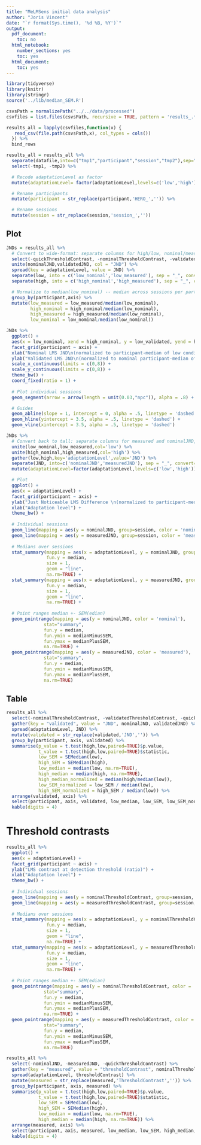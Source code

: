 ```yaml
---
title: "MeLMSens initial data analysis"
author: "Joris Vincent"
date: "`r format(Sys.time(), '%d %B, %Y')`"
output:
  pdf_document:
    toc: no
  html_notebook:
    number_sections: yes
    toc: yes
  html_document:
    toc: yes
---
```

```r
library(tidyverse)
library(knitr)
library(stringr)
source('../lib/median_SEM.R')
```
```r
csvsPath = normalizePath("../../data/processed")
csvfiles = list.files(csvsPath, recursive = TRUE, pattern = 'results_.*.csv')

results_all = lapply(csvfiles,function(x) {
   read_csv(file.path(csvsPath,x), col_types = cols())
  }) %>%
  bind_rows
```
```r
results_all = results_all %>%
  separate(datafile,into=c("tmp1","participant","session","tmp2"),sep="-") %>%
  select(-tmp1, -tmp2) %>%

  # Recode adaptationLevel as factor
  mutate(adaptationLevel= factor(adaptationLevel,levels=c('low','high'))) %>%

  # Rename participants
  mutate(participant = str_replace(participant,'HERO_','')) %>%

  # Rename sessions
  mutate(session = str_replace(session,'session_',''))
```
## Plot
```r
JNDs = results_all %>%
  # Convert to wide-format: separate columns for high/low, nominal/measured JND
  select(-quickThresholdContrast, -nominalThresholdContrast, -validatedThresholdContrast) %>%
  unite(nominalJND,validatedJND, col = "JND") %>%
  spread(key = adaptationLevel, value = JND) %>%
  separate(low, into = c('low_nominal','low_measured'), sep = "_", convert=TRUE) %>%
  separate(high, into = c('high_nominal','high_measured'), sep = "_", convert=TRUE) %>%

  # Normalize to median(low_nominal) -- median across sessions per participant per axis
  group_by(participant,axis) %>%
  mutate(low_measured = low_measured/median(low_nominal),
         high_nominal = high_nominal/median(low_nominal),
         high_measured = high_measured/median(low_nominal),
         low_nominal = low_nominal/median(low_nominal))
```
```r
JNDs %>%
  ggplot() +
  aes(x = low_nominal, xend = high_nominal, y = low_validated, yend = high_validated) +
  facet_grid(participant ~ axis) +
  xlab("Nominal LMS JND\n(normalized to participant-median of low condition)") +
  ylab("Validated LMS JND\n(normalized to nominal participant-median of low condition)") +
  scale_x_continuous(limits = c(0,8)) +
  scale_y_continuous(limits = c(0,8)) +
  theme_bw() +
  coord_fixed(ratio = 1) +
  
  # Plot individual sessions
  geom_segment(arrow = arrow(length = unit(0.03,"npc")), alpha = .8) +

  # Guides
  geom_abline(slope = 1, intercept = 0, alpha = .5, linetype = 'dashed') +
  geom_hline(yintercept = 3.5, alpha = .5, linetype = 'dashed') +
  geom_vline(xintercept = 3.5, alpha = .5, linetype = 'dashed')
```
```r
JNDs %>% 
  # Convert back to tall: separate columns for measured and nominalJND, but separate rows for high/low
  unite(low_nominal,low_measured,col='low') %>%
  unite(high_nominal,high_measured,col='high') %>%
  gather(low,high,key='adaptationLevel',value='JND') %>%
  separate(JND, into=c('nominalJND','measuredJND'), sep = "_", convert=TRUE) %>%
  mutate(adaptationLevel=factor(adaptationLevel,levels=c('low','high'))) %>%

  # Plot
  ggplot() +
  aes(x = adaptationLevel) +
  facet_grid(participant ~ axis) +
  ylab("Just Noticeable LMS Difference \n(normalized to participant-median of low condition)") +
  xlab("Adaptation level") +
  theme_bw() +
  
  # Individual sessions
  geom_line(mapping = aes(y = nominalJND, group=session, color = 'nominal'), alpha = .4) +
  geom_line(mapping = aes(y = measuredJND, group=session, color = 'measured'), alpha = .4) +
  
  # Medians over sessions
  stat_summary(mapping = aes(x = adaptationLevel, y = nominalJND, group=1, color = 'nominal'),
               fun.y = median,
               size = 1,
               geom = "line",
               na.rm=TRUE) +
  stat_summary(mapping = aes(x = adaptationLevel, y = measuredJND, group=1, color = 'measured'),
               fun.y = median,
               size = 1,
               geom = "line",
               na.rm=TRUE) +
  
  # Point ranges median +- SEM(edian)
  geom_pointrange(mapping = aes(y = nominalJND, color = 'nominal'),
              stat="summary",
              fun.y = median,
              fun.ymin = medianMinusSEM,
              fun.ymax = medianPlusSEM,
              na.rm=TRUE) +  
  geom_pointrange(mapping = aes(y = measuredJND, color = 'measured'),
              stat="summary",
              fun.y = median,
              fun.ymin = medianMinusSEM,
              fun.ymax = medianPlusSEM,
              na.rm=TRUE)
```

## Table
```r
results_all %>%
  select(-nominalThresholdContrast, -validatedThresholdContrast, -quickThresholdContrast) %>%
  gather(key = "validated", value = "JND", nominalJND, validatedJND) %>%
  spread(adaptationLevel, JND) %>%
  mutate(validated = str_replace(validated,'JND','')) %>%
  group_by(participant, axis, validated) %>%
  summarise(p_value = t.test(high,low,paired=TRUE)$p.value,
            t_value = t.test(high,low,paired=TRUE)$statistic,
            low_SEM = SEMedian(low),
            high_SEM = SEMedian(high),
            low_median = median(low, na.rm=TRUE),
            high_median = median(high, na.rm=TRUE),
            high_median_normalized = median(high/median(low)),
            low_SEM_normalized = low_SEM / median(low),
            high_SEM_normalized = high_SEM / median(low)) %>%
  arrange(validated, axis) %>%
  select(participant, axis, validated, low_median, low_SEM, low_SEM_normalized, high_median, high_SEM, high_median_normalized, high_SEM_normalized, t_value, p_value) %>%
  kable(digits = 4)
```

\pagebreak

# Threshold contrasts
```r
results_all %>%
  ggplot() +
  aes(x = adaptationLevel) +
  facet_grid(participant ~ axis) +
  ylab("LMS contrast at detection threshold (ratio)") +
  xlab("Adaptation level") +
  theme_bw() +
  
  # Individual sessions
  geom_line(mapping = aes(y = nominalThresholdContrast, group=session, color = 'nominal'), alpha = .4) +
  geom_line(mapping = aes(y = measuredThresholdContrast, group=session, color = 'measured'), alpha = .4) +
  
  # Medians over sessions
  stat_summary(mapping = aes(x = adaptationLevel, y = nominalThresholdContrast, group=1, color = 'nominal'),
               fun.y = median,
               size = 1,
               geom = "line",
               na.rm=TRUE) +
  stat_summary(mapping = aes(x = adaptationLevel, y = measuredThresholdContrast, group=1, color = 'measured'),
               fun.y = median,
               size = 1,
               geom = "line",
               na.rm=TRUE) +
  
  # Point ranges median +- SEM(edian)
  geom_pointrange(mapping = aes(y = nominalThresholdContrast, color = 'nominal'),
              stat="summary",
              fun.y = median,
              fun.ymin = medianMinusSEM,
              fun.ymax = medianPlusSEM,
              na.rm=TRUE) +  
  geom_pointrange(mapping = aes(y = measuredThresholdContrast, color = 'measured'),
              stat="summary",
              fun.y = median,
              fun.ymin = medianMinusSEM,
              fun.ymax = medianPlusSEM,
              na.rm=TRUE)
```

```r
results_all %>%
  select(-nominalJND, -measuredJND, -quickThresholdContrast) %>%
  gather(key = "measured", value = "thresholdContrast", nominalThresholdContrast, measuredThresholdContrast) %>%
  spread(adaptationLevel, thresholdContrast) %>%
  mutate(measured = str_replace(measured,'ThresholdContrast','')) %>%
  group_by(participant, axis, measured) %>%
  summarise(p_value = t.test(high,low,paired=TRUE)$p.value,
            t_value = t.test(high,low,paired=TRUE)$statistic,
            low_SEM = SEMedian(low),
            high_SEM = SEMedian(high),
            low_median = median(low, na.rm=TRUE),
            high_median = median(high, na.rm=TRUE)) %>%
  arrange(measured, axis) %>%
  select(participant, axis, measured, low_median, low_SEM, high_median, high_SEM, t_value, p_value) %>%
  kable(digits = 4)
```